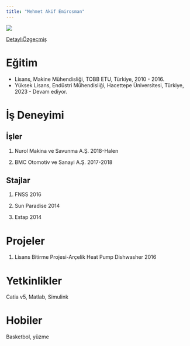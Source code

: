 ```yaml
---
title: "Mehmet Akif Emirosman"
---
```


![](/docs/assets/images/Mehmet%20Akif%20Emirosman.JPG){fig-align="left"}

[DetaylıÖzgeçmiş](docs/MAE_CV.pdf)

# Eğitim

-   Lisans, Makine Mühendisliği, TOBB ETU, Türkiye, 2010 - 2016.
-   Yüksek Lisans, Endüstri Mühendisliği, Hacettepe Üniversitesi, Türkiye, 2023 - Devam ediyor.

# İş Deneyimi

## İşler

1.  Nurol Makina ve Savunma A.Ş. 2018-Halen

2.  BMC Otomotiv ve Sanayi A.Ş. 2017-2018

## Stajlar

1.  FNSS 2016

2.  Sun Paradise 2014

3.  Estap 2014

# Projeler

1.  Lisans Bitirme Projesi-Arçelik Heat Pump Dishwasher 2016

# Yetkinlikler

Catia v5, Matlab, Simulink

# Hobiler

Basketbol, yüzme
